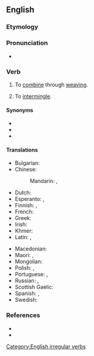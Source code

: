 ==English==

===Etymology===
{{prefix|en|inter|weave}}

===Pronunciation===
* {{IPA|en|/ɪntəɹˈwiːv/}}

===Verb===
{{en-verb|interweaves|interweaving|interwove|past2=interweaved|interwoven|past_ptc2=interweaved}}

# {{lb|en|transitive}} To [[combine]] through [[weaving]].
# {{lb|en|intransitive}} To [[intermingle]].

====Synonyms====
* {{l|en|interlace}}
* {{l|en|interthread}}
* {{l|en|intertwine}}

====Translations====
{{trans-top|to combine through weaving}}
* Bulgarian: {{t|bg|втъкавам}}
* Chinese:
*: Mandarin: {{t+|cmn|交織}}, {{t+|cmn|交织|tr=jiāozhī}}
* Dutch: {{t|nl|aanelkaarweven}}
* Esperanto: {{t|eo|interplekti}}, {{t|eo|kunplekti}}
* Finnish: {{t|fi|[[kutoa]] [[yhteen]]}}, {{t|fi|[[punoa]] [[yhteen]]}}
* French: {{t+|fr|entrelacer}}
* Greek: {{t+|el|συνυφαίνω}}
* Irish: {{t|ga|idirfhigh}}
* Khmer: {{t-needed|km}}
* Latin: {{t|la|nectō}}, {{t|la|intexō}}
{{trans-mid}}
* Macedonian: {{t|mk|препле́тува}}
* Maori: {{t|mi|kōtui}}, {{t|mi|rauwiri}}
* Mongolian: {{t+|mn|сүлжих|sc=Cyrl}}
* Polish: {{t|pl|przeplatać|impf}}, {{t|pl|przepleść|pf}}
* Portuguese: {{t+|pt|entrançar}}, {{t+|pt|entrelaçar}}
* Russian: {{t+|ru|переплета́ть|impf}}, {{t+|ru|переплести́|pf}}
* Scottish Gaelic: {{t|gd|eadar-fhigh}}
* Spanish: {{t+|es|entretejer}}, {{t+|es|entrelazar}}
* Swedish: {{t|sv|sammanfläta}}
{{trans-bottom}}

===References===
* {{R:Century 1911}}
* {{R:Webster 1913}}

[[Category:English irregular verbs]]